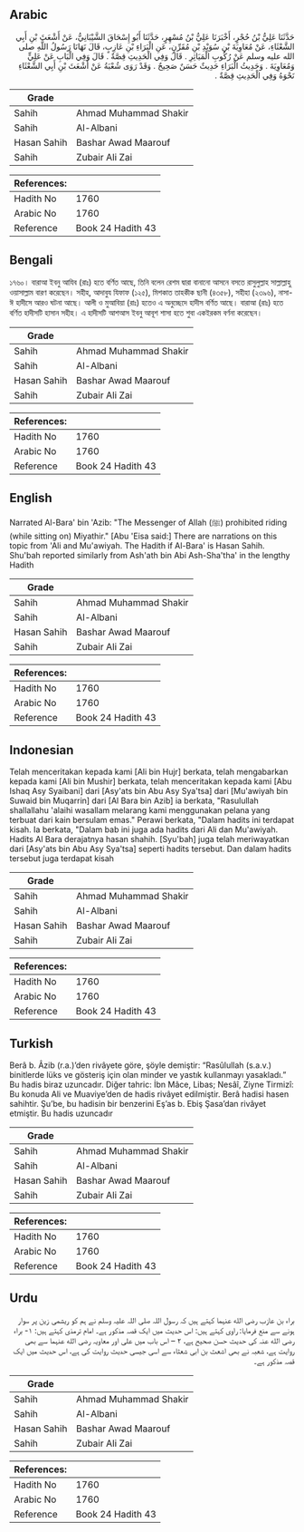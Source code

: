 ## Arabic


<div dir="rtl" lang="ar" style={{fontSize:'larger',backgroundColor:'#f8f9fa',padding:20}}>
حَدَّثَنَا عَلِيُّ بْنُ حُجْرٍ، أَخْبَرَنَا عَلِيُّ بْنُ مُسْهِرٍ، حَدَّثَنَا أَبُو إِسْحَاقَ الشَّيْبَانِيُّ، عَنْ أَشْعَثَ بْنِ أَبِي الشَّعْثَاءِ، عَنْ مُعَاوِيَةَ بْنِ سُوَيْدِ بْنِ مُقَرِّنٍ، عَنِ الْبَرَاءِ بْنِ عَازِبٍ، قَالَ نَهَانَا رَسُولُ اللَّهِ صلى الله عليه وسلم عَنْ رُكُوبِ الْمَيَاثِرِ ‏.‏ قَالَ وَفِي الْحَدِيثِ قِصَّةٌ ‏.‏ قَالَ وَفِي الْبَابِ عَنْ عَلِيٍّ وَمُعَاوِيَةَ ‏.‏ وَحَدِيثُ الْبَرَاءِ حَدِيثٌ حَسَنٌ صَحِيحٌ ‏.‏ وَقَدْ رَوَى شُعْبَةُ عَنْ أَشْعَثَ بْنِ أَبِي الشَّعْثَاءِ نَحْوَهُ وَفِي الْحَدِيثِ قِصَّةٌ ‏.‏
</div>
<div style={{backgroundColor:'#f8f9fa',padding:20, marginBottom: 10}}><table> <thead> <tr> <th>Grade</th> <th></th> </tr> </thead> <tbody> <tr><td>Sahih</td><td>Ahmad Muhammad Shakir</td></tr><tr><td>Sahih</td><td>Al-Albani</td></tr><tr><td>Hasan Sahih</td><td>Bashar Awad Maarouf</td></tr><tr><td>Sahih</td><td>Zubair Ali Zai</td></tr></tbody></table><table> <thead> <tr> <th>References:</th> <th></th> </tr> </thead> <tbody><tr><td>Hadith No</td><td>1760</td></tr><tr><td>Arabic No</td><td>1760</td></tr><tr><td>Reference</td><td>Book 24 Hadith 43</td></tr></tbody></table></div>

## Bengali


<div dir="ltr" lang="bn" style={{fontSize:'larger',backgroundColor:'#f8f9fa',padding:20}}>
১৭৬০। বারাআ ইবনু আযিব (রাঃ) হতে বর্ণিত আছে, তিনি বলেন রেশম দ্বারা বানানো আসনে বসতে রাসুলুল্লাহ সাল্লাল্লাহু ওয়াসাল্লাম বারণ করেছেন। সহীহ, আদাবুয যিফাফ (১২৫), মিশকাত তাহকীক ছানী (৪৩৫৮), সহীহা (২৩৯৬), নাসা-ঈ হাদীসে আরও ঘটনা আছে। আলী ও মুআবিয়া (রাঃ) হতেও এ অনুচ্ছেদে হাদীস বর্ণিত আছে। বারাআ (রাঃ) হতে বর্ণিত হাদীসটি হাসান সহীহ। এ হাদীসটি আশআস ইবনু আবূশ শাসা হতে শুবা একইরকম বর্ণনা করেছেন।
</div>
<div style={{backgroundColor:'#f8f9fa',padding:20, marginBottom: 10}}><table> <thead> <tr> <th>Grade</th> <th></th> </tr> </thead> <tbody> <tr><td>Sahih</td><td>Ahmad Muhammad Shakir</td></tr><tr><td>Sahih</td><td>Al-Albani</td></tr><tr><td>Hasan Sahih</td><td>Bashar Awad Maarouf</td></tr><tr><td>Sahih</td><td>Zubair Ali Zai</td></tr></tbody></table><table> <thead> <tr> <th>References:</th> <th></th> </tr> </thead> <tbody><tr><td>Hadith No</td><td>1760</td></tr><tr><td>Arabic No</td><td>1760</td></tr><tr><td>Reference</td><td>Book 24 Hadith 43</td></tr></tbody></table></div>

## English


<div dir="ltr" lang="en" style={{fontSize:'larger',backgroundColor:'#f8f9fa',padding:20}}>
Narrated Al-Bara' bin 'Azib: "The Messenger of Allah (ﷺ) prohibited riding (while sitting on) Miyathir." [Abu 'Eisa said:] There are narrations on this topic from 'Ali and Mu'awiyah. The Hadith if Al-Bara' is Hasan Sahih. Shu'bah reported similarly from Ash'ath bin Abi Ash-Sha'tha' in the lengthy Hadith
</div>
<div style={{backgroundColor:'#f8f9fa',padding:20, marginBottom: 10}}><table> <thead> <tr> <th>Grade</th> <th></th> </tr> </thead> <tbody> <tr><td>Sahih</td><td>Ahmad Muhammad Shakir</td></tr><tr><td>Sahih</td><td>Al-Albani</td></tr><tr><td>Hasan Sahih</td><td>Bashar Awad Maarouf</td></tr><tr><td>Sahih</td><td>Zubair Ali Zai</td></tr></tbody></table><table> <thead> <tr> <th>References:</th> <th></th> </tr> </thead> <tbody><tr><td>Hadith No</td><td>1760</td></tr><tr><td>Arabic No</td><td>1760</td></tr><tr><td>Reference</td><td>Book 24 Hadith 43</td></tr></tbody></table></div>

## Indonesian


<div dir="ltr" lang="id" style={{fontSize:'larger',backgroundColor:'#f8f9fa',padding:20}}>
Telah menceritakan kepada kami [Ali bin Hujr] berkata, telah mengabarkan kepada kami [Ali bin Mushir] berkata, telah menceritakan kepada kami [Abu Ishaq Asy Syaibani] dari [Asy'ats bin Abu Asy Sya'tsa] dari [Mu'awiyah bin Suwaid bin Muqarrin] dari [Al Bara bin Azib] ia berkata, "Rasulullah shallallahu 'alaihi wasallam melarang kami menggunakan pelana yang terbuat dari kain bersulam emas." Perawi berkata, "Dalam hadits ini terdapat kisah. Ia berkata, "Dalam bab ini juga ada hadits dari Ali dan Mu'awiyah. Hadits Al Bara derajatnya hasan shahih. [Syu'bah] juga telah meriwayatkan dari [Asy'ats bin Abu Asy Sya'tsa] seperti hadits tersebut. Dan dalam hadits tersebut juga terdapat kisah
</div>
<div style={{backgroundColor:'#f8f9fa',padding:20, marginBottom: 10}}><table> <thead> <tr> <th>Grade</th> <th></th> </tr> </thead> <tbody> <tr><td>Sahih</td><td>Ahmad Muhammad Shakir</td></tr><tr><td>Sahih</td><td>Al-Albani</td></tr><tr><td>Hasan Sahih</td><td>Bashar Awad Maarouf</td></tr><tr><td>Sahih</td><td>Zubair Ali Zai</td></tr></tbody></table><table> <thead> <tr> <th>References:</th> <th></th> </tr> </thead> <tbody><tr><td>Hadith No</td><td>1760</td></tr><tr><td>Arabic No</td><td>1760</td></tr><tr><td>Reference</td><td>Book 24 Hadith 43</td></tr></tbody></table></div>

## Turkish


<div dir="ltr" lang="tr" style={{fontSize:'larger',backgroundColor:'#f8f9fa',padding:20}}>
Berâ b. Âzib (r.a.)’den rivâyete göre, şöyle demiştir: “Rasûlullah (s.a.v.) binitlerde lüks ve gösteriş için olan minder ve yastık kullanmayı yasakladı.” Bu hadis biraz uzuncadır. Diğer tahric: İbn Mâce, Libas; Nesâî, Ziyne Tirmizî: Bu konuda Ali ve Muaviye’den de hadis rivâyet edilmiştir. Berâ hadisi hasen sahihtir. Şu’be, bu hadisin bir benzerini Eş’as b. Ebiş Şasa’dan rivâyet etmiştir. Bu hadis uzuncadır
</div>
<div style={{backgroundColor:'#f8f9fa',padding:20, marginBottom: 10}}><table> <thead> <tr> <th>Grade</th> <th></th> </tr> </thead> <tbody> <tr><td>Sahih</td><td>Ahmad Muhammad Shakir</td></tr><tr><td>Sahih</td><td>Al-Albani</td></tr><tr><td>Hasan Sahih</td><td>Bashar Awad Maarouf</td></tr><tr><td>Sahih</td><td>Zubair Ali Zai</td></tr></tbody></table><table> <thead> <tr> <th>References:</th> <th></th> </tr> </thead> <tbody><tr><td>Hadith No</td><td>1760</td></tr><tr><td>Arabic No</td><td>1760</td></tr><tr><td>Reference</td><td>Book 24 Hadith 43</td></tr></tbody></table></div>

## Urdu


<div dir="rtl" lang="ur" style={{fontSize:'larger',backgroundColor:'#f8f9fa',padding:20}}>
براء بن عازب رضی الله عنہما کہتے ہیں کہ رسول اللہ صلی اللہ علیہ وسلم نے ہم کو ریشمی زین پر سوار ہونے سے منع فرمایا: راوی کہتے ہیں: اس حدیث میں ایک قصہ مذکور ہے۔ امام ترمذی کہتے ہیں: ۱- براء رضی الله عنہ کی حدیث حسن صحیح ہے، ۲ – اس باب میں علی اور معاویہ رضی الله عنہما سے بھی روایت ہے، شعبہ نے بھی اشعث بن ابی شعثاء سے اسی جیسی حدیث روایت کی ہے، اس حدیث میں ایک قصہ مذکور ہے۔
</div>
<div style={{backgroundColor:'#f8f9fa',padding:20, marginBottom: 10}}><table> <thead> <tr> <th>Grade</th> <th></th> </tr> </thead> <tbody> <tr><td>Sahih</td><td>Ahmad Muhammad Shakir</td></tr><tr><td>Sahih</td><td>Al-Albani</td></tr><tr><td>Hasan Sahih</td><td>Bashar Awad Maarouf</td></tr><tr><td>Sahih</td><td>Zubair Ali Zai</td></tr></tbody></table><table> <thead> <tr> <th>References:</th> <th></th> </tr> </thead> <tbody><tr><td>Hadith No</td><td>1760</td></tr><tr><td>Arabic No</td><td>1760</td></tr><tr><td>Reference</td><td>Book 24 Hadith 43</td></tr></tbody></table></div>